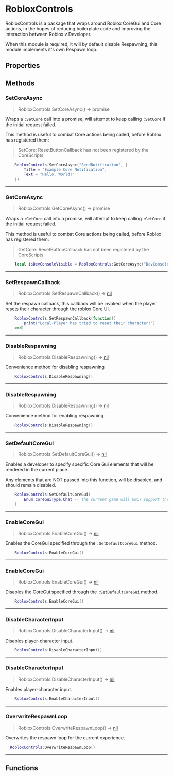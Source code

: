 
# RobloxControls
RobloxControls is a package that wraps around Roblox CoreGui and Core actions, in the hopes of reducing boilerplate
code and improving the interaction between Roblox v Developer.

When this module is required, it will by default disable Respawning, this module implements it's own Respawn loop.

## Properties
## Methods
### SetCoreAsync

> RobloxControls:SetCoreAsync() ->  promise 

Wraps a `:SetCore` call into a promise, will attempt to keep calling `:SetCore` if the initial request failed.

This method is useful to combat Core actions being called, before Roblox has registered them:

> SetCore: ResetButtonCallback has not been registered by the CoreScripts

```lua
	RobloxControls:SetCoreAsync("SendNotification", {
		Title = "Example Core Notification",
		Text = "Hello, World!"
	})
```

---
### GetCoreAsync

> RobloxControls:GetCoreAsync() ->  promise 

Wraps a `:GetCore` call into a promise, will attempt to keep calling `:GetCore` if the initial request failed.

This method is useful to combat Core actions being called, before Roblox has registered them:

> GetCore: ResetButtonCallback has not been registered by the CoreScripts

```lua
	local isDevConsoleVisible = RobloxControls:GetCoreAsync("DevConsoleVisible"):expect()
```

---
### SetRespawnCallback

> RobloxControls:SetRespawnCallback() -> [nil](https://create.roblox.com/docs/en-us/luau/nil)

Set the respawn callback, this callback will be invoked when the player resets their character through the roblox Core UI.

```lua
	RobloxControls:SetRespawnCallback(function()
		print("Local-Player has tried to reset their character!")
	end)
```

---
### DisableRespawning

> RobloxControls:DisableRespawning() -> [nil](https://create.roblox.com/docs/en-us/luau/nil)

Convenience method for disabling respawning

```lua
	RobloxControls:DisableRespawning()
```

---
### DisableRespawning

> RobloxControls:DisableRespawning() -> [nil](https://create.roblox.com/docs/en-us/luau/nil)

Convenience method for enabling respawning

```lua
	RobloxControls:DisableRespawning()
```

---
### SetDefaultCoreGui

> RobloxControls:SetDefaultCoreGui() -> [nil](https://create.roblox.com/docs/en-us/luau/nil)

Enables a developer to specify specific Core Gui elements that will be rendered in the current place.

Any elements that are NOT passed into this function, will be disabled, and should remain disabled.

```lua
	RobloxControls:SetDefaultCoreGui(
		Enum.CoreGuiType.Chat -- the current game will ONLY support the Chat Core UI
	)
```

---
### EnableCoreGui

> RobloxControls:EnableCoreGui() -> [nil](https://create.roblox.com/docs/en-us/luau/nil)

Enables the CoreGui specified through the `:SetDefaultCoreGui` method.

```lua
	RobloxControls:EnableCoreGui()
```

---
### EnableCoreGui

> RobloxControls:EnableCoreGui() -> [nil](https://create.roblox.com/docs/en-us/luau/nil)

Disables the CoreGui specified through the `:SetDefaultCoreGui` method.

```lua
	RobloxControls:EnableCoreGui()
```

---
### DisableCharacterInput

> RobloxControls:DisableCharacterInput() -> [nil](https://create.roblox.com/docs/en-us/luau/nil)

Disables player-character input.

```lua
	RobloxControls:DisableCharacterInput()
```

---
### DisableCharacterInput

> RobloxControls:DisableCharacterInput() -> [nil](https://create.roblox.com/docs/en-us/luau/nil)

Enables player-character input.

```lua
	RobloxControls:EnableCharacterInput()
```

---
### OverwriteRespawnLoop

> RobloxControls:OverwriteRespawnLoop() -> [nil](https://create.roblox.com/docs/en-us/luau/nil)

Overwrites the respawn loop for the current experience.

```lua
  RobloxControls:OverwriteRespawnLoop()
```

---
## Functions
